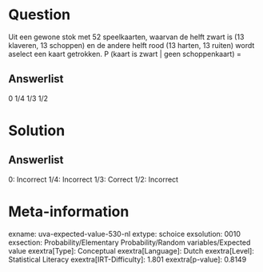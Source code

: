 Question
========

Uit een gewone stok met 52 speelkaarten, waarvan de helft zwart is (13
klaveren, 13 schoppen) en de andere helft rood (13 harten, 13 ruiten)
wordt aselect een kaart getrokken. P (kaart is zwart \| geen
schoppenkaart) =

Answerlist
----------

0
1/4
1/3
1/2

Solution
========

Answerlist
----------

0: Incorrect
1/4: Incorrect
1/3: Correct
1/2: Incorrect

Meta-information
================
exname: uva-expected-value-530-nl
extype: schoice
exsolution: 0010
exsection: Probability/Elementary Probability/Random variables/Expected value
exextra[Type]: Conceptual
exextra[Language]: Dutch
exextra[Level]: Statistical Literacy
exextra[IRT-Difficulty]: 1.801
exextra[p-value]: 0.8149
